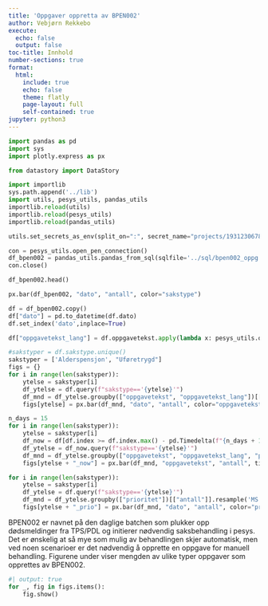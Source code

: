 ```yaml
---
title: 'Oppgaver oppretta av BPEN002'
author: Vebjørn Rekkebo
execute:
  echo: false
  output: false
toc-title: Innhold
number-sections: true
format:
  html:
    include: true
    echo: false
    theme: flatly
    page-layout: full
    self-contained: true
jupyter: python3
---
```


```python
import pandas as pd
import sys
import plotly.express as px

from datastory import DataStory

import importlib
sys.path.append('../lib')
import utils, pesys_utils, pandas_utils
importlib.reload(utils)
importlib.reload(pesys_utils)
importlib.reload(pandas_utils)
```

```python
utils.set_secrets_as_env(split_on=":", secret_name="projects/193123067890/secrets/pensjon-saksbehandling-nh4b/versions/latest")
```

```python
con = pesys_utils.open_pen_connection()
df_bpen002 = pandas_utils.pandas_from_sql(sqlfile='../sql/bpen002_oppg.sql', con=con, tuning=10000, lowercase=True)
con.close()
```

```python
df_bpen002.head()
```

```python
px.bar(df_bpen002, "dato", "antall", color="sakstype")
```

```python
df = df_bpen002.copy()
df["dato"] = pd.to_datetime(df.dato)
df.set_index('dato',inplace=True)

df["oppgavetekst_lang"] = df.oppgavetekst.apply(lambda x: pesys_utils.oppgavetekst_lang[x])
```

```python
#sakstyper = df.sakstype.unique()
sakstyper = ['Alderspensjon', "Uføretrygd"]
figs = {}
for i in range(len(sakstyper)):
    ytelse = sakstyper[i]
    df_ytelse = df.query(f"sakstype=='{ytelse}'")
    df_mnd = df_ytelse.groupby(["oppgavetekst", "oppgavetekst_lang"])[["antall"]].resample('MS').sum().reset_index()
    figs[ytelse] = px.bar(df_mnd, "dato", "antall", color="oppgavetekst", title=ytelse, hover_data=["oppgavetekst_lang"])
```

```python
n_days = 15
for i in range(len(sakstyper)):
    ytelse = sakstyper[i]
    df_now = df[df.index >= df.index.max() - pd.Timedelta(f"{n_days + 1} days")]
    df_ytelse = df_now.query(f"sakstype=='{ytelse}'")
    df_mnd = df_ytelse.groupby(["oppgavetekst", "oppgavetekst_lang", "prioritet"])[["antall"]].sum().reset_index().sort_values("antall", ascending=False)
    figs[ytelse + "_now"] = px.bar(df_mnd, "oppgavetekst", "antall", title=ytelse + f" siste {n_days} dager", color="prioritet", hover_data=["oppgavetekst_lang"], color_discrete_map={'HOY':utils.nav_colors[1], 'LAV':utils.nav_colors[0]})
```

```python
for i in range(len(sakstyper)):
    ytelse = sakstyper[i]
    df_ytelse = df.query(f"sakstype=='{ytelse}'")
    df_mnd = df_ytelse.groupby(["prioritet"])[["antall"]].resample('MS').sum().reset_index()
    figs[ytelse + "_prio"] = px.bar(df_mnd, "dato", "antall", color="prioritet", barmode='group', title=ytelse + f" - oppgaveprioritet", color_discrete_map={'HOY':utils.nav_colors[1], 'LAV':utils.nav_colors[0]})
```

BPEN002 er navnet på den daglige batchen som plukker opp dødsmeldinger fra TPS/PDL og initierer nødvendig saksbehandling i pesys. 
Det er ønskelig at så mye som mulig av behandlingen skjer automatisk, men ved noen scenarioer er det nødvendig å opprette en oppgave for manuell behandling.
Figurene under viser mengden av ulike typer oppgaver som opprettes av BPEN002.


```python
#| output: true
for _, fig in figs.items():
    fig.show()
```

